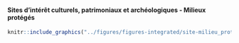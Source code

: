 #### Sites d’intérêt culturels, patrimoniaux et archéologiques - Milieux protégés {-}


<!-- -------------------------------------------------- -->

```r
knitr::include_graphics("../figures/figures-integrated/site-milieu_protege.png")
```

<br>
